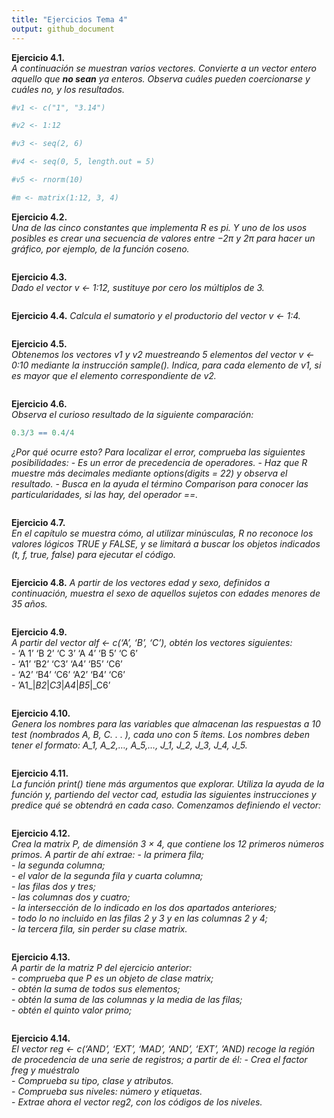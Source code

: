 ```yaml
---
title: "Ejercicios Tema 4"
output: github_document
---
```


__Ejercicio 4.1.__  
_A continuación se muestran varios vectores. Convierte a un vector entero aquello que __no sean___ _ya enteros. Observa cuáles pueden coercionarse y cuáles no, y los resultados._
```r

#v1 <- c("1", "3.14")

#v2 <- 1:12

#v3 <- seq(2, 6)

#v4 <- seq(0, 5, length.out = 5)

#v5 <- rnorm(10)

#m <- matrix(1:12, 3, 4)

```

__Ejercicio 4.2.__  
_Una de las cinco constantes que implementa R es pi. Y uno de los usos posibles es crear una secuencia de valores entre −2π y 2π para hacer un gráfico, por ejemplo, de la función coseno._  
```r



```

__Ejercicio 4.3.__  
_Dado el vector v <- 1:12, sustituye por cero los múltiplos de 3._  
```r

```

__Ejercicio 4.4.__ 
_Calcula el sumatorio y el productorio del vector v <- 1:4._  
```r

```

__Ejercicio 4.5.__  
_Obtenemos los vectores v1 y v2 muestreando 5 elementos del vector v <- 0:10 mediante la instrucción sample(). Indica, para cada elemento de v1, si es mayor que el elemento correspondiente de v2._
```r


```

__Ejercicio 4.6.__  
_Observa el curioso resultado de la siguiente comparación:_
```r
0.3/3 == 0.4/4
```

_¿Por qué ocurre esto? Para localizar el error, comprueba las siguientes posibilidades:_
- _Es un error de precedencia de operadores._
- _Haz que R muestre más decimales mediante options(digits = 22) y observa el resultado._
- _Busca en la ayuda el término Comparison para conocer las particularidades, si las hay, del operador ==._
```r

```

__Ejercicio 4.7.__  
_En el capítulo se muestra cómo, al utilizar minúsculas, R no reconoce los valores lógicos TRUE y FALSE, y se limitará a buscar los objetos indicados (t, f, true, false) para ejecutar el código._
```r

```

__Ejercicio 4.8.__
_A partir de los vectores edad y sexo, definidos a continuación, muestra el sexo de aquellos sujetos con edades menores de 35 años._  
```r

```

__Ejercicio 4.9.__  
_A partir del vector alf <- c('A', 'B', 'C'), obtén los vectores siguientes:_  
- 'A 1' 'B 2' 'C 3' 'A 4' 'B 5' 'C 6'  
- 'A1' 'B2' 'C3' 'A4' 'B5' 'C6'  
- 'A2' 'B4' 'C6' 'A2' 'B4' 'C6'  
- 'A1_|_B2_|_C3_|_A4_|_B5_|_C6'  
```r

```

__Ejercicio 4.10.__  
_Genera los nombres para las variables que almacenan las respuestas a 10 test (nombrados A, B, C. . . ), cada uno con 5 ítems. Los nombres deben tener el formato: A_1, A_2,..., A_5,..., J_1, J_2, J_3, J_4, J_5._
```r

```

__Ejercicio 4.11.__  
_La función print() tiene más argumentos que explorar. Utiliza la ayuda de la función y, partiendo del vector cad, estudia las siguientes instrucciones y predice qué se obtendrá en cada caso. Comenzamos definiendo el vector:_
```r

```

__Ejercicio 4.12.__  
_Crea la matrix P, de dimensión 3 × 4, que contiene los 12 primeros números primos. A partir de ahí extrae:_
- _la primera fila;_  
- _la segunda columna;_  
- _el valor de la segunda fila y cuarta columna;_  
- _las filas dos y tres;_  
- _las columnas dos y cuatro;_  
- _la intersección de lo indicado en los dos apartados anteriores;_  
- _todo lo no incluido en las filas 2 y 3 y en las columnas 2 y 4;_  
- _la tercera fila, sin perder su clase matrix._  
```r

```

__Ejercicio 4.13.__  
_A partir de la matriz P del ejercicio anterior:_  
- _comprueba que P es un objeto de clase matrix;_  
- _obtén la suma de todos sus elementos;_  
- _obtén la suma de las columnas y la media de las filas;_  
- _obtén el quinto valor primo;_  
```r

```

__Ejercicio 4.14.__  
_El vector reg <- c('AND', 'EXT', 'MAD', 'AND', 'EXT', 'AND) recoge la región de procedencia de una serie de registros; a partir de él:_
- _Crea el factor freg y muéstralo_  
- _Comprueba su tipo, clase y atributos._  
- _Comprueba sus niveles: número y etiquetas._  
- _Extrae ahora el vector reg2, con los códigos de los niveles._  
```r

```

